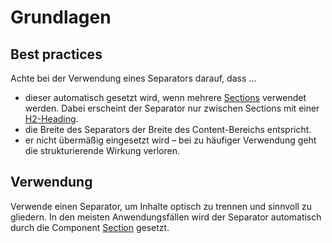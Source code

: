 # Grundlagen

## Best practices

Achte bei der Verwendung eines Separators darauf, dass ...

- dieser automatisch gesetzt wird, wenn mehrere
  [Sections](/03-components/structure/section) verwendet werden. Dabei erscheint
  der Separator nur zwischen Sections mit einer
  [H2-Heading](/03-components/content/heading).
- die Breite des Separators der Breite des Content-Bereichs entspricht.
- er nicht übermäßig eingesetzt wird – bei zu häufiger Verwendung geht die
  strukturierende Wirkung verloren.

## Verwendung

Verwende einen Separator, um Inhalte optisch zu trennen und sinnvoll zu
gliedern. In den meisten Anwendungsfällen wird der Separator automatisch durch
die Component [Section](/03-components/structure/section) gesetzt.
